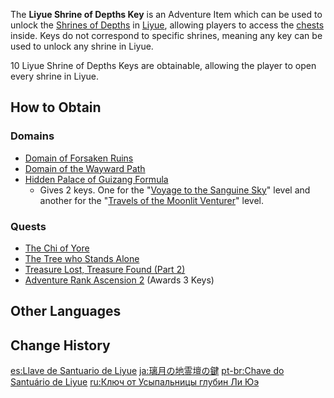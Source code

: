 {{Item Infobox
|id           = 107007
|image        = Item_Liyue Shrine of Depths Key.png
|type         = Adventure Items
|group        = Shrine of Depths Keys
|invCategory  = Precious Items
|description  = A key that can break the seal on the ancient [[Shrines of Depths]] scattered around [[Liyue]]. These Shrines of Depths sealed themselves off when the civilization that built them was lost. Keys lost deep within domains are able to break the seals. Or perhaps that, for a moment, these keys help the seals to forget all that they have lost.
|source1      = [[Quest]]s
|source2      = [[Domain]]s
|source3      = [[Adventure Rank]]
}}
The '''Liyue Shrine of Depths Key''' is an Adventure Item which can be used to unlock the [[Shrines of Depths]] in [[Liyue]], allowing players to access the [[chests]] inside. Keys do not correspond to specific shrines, meaning any key can be used to unlock any shrine in Liyue.

10 Liyue Shrine of Depths Keys are obtainable, allowing the player to open every shrine in Liyue.

==How to Obtain==
===Domains===
*[[Domain of Forsaken Ruins]]
*[[Domain of the Wayward Path]]
*[[Hidden Palace of Guizang Formula]]
**Gives 2 keys. One for the "[[Voyage to the Sanguine Sky]]" level and another for the "[[Travels of the Moonlit Venturer]]" level.

===Quests===
*[[The Chi of Yore]]
*[[The Tree who Stands Alone]]
*[[Treasure Lost, Treasure Found (Part 2)]]
*[[Adventure Rank Ascension 2]] (Awards 3 Keys)

==Other Languages==
{{Other Languages
|en      = Liyue Shrine of Depths Key
|zhs     = 璃月地灵龛之钥
|zhs_rm  = Líyuè Dìlíngkān zhī Yào
|zht     = 璃月地靈龕之鑰
|zht_rm  = Líyuè Dìlíngkān zhī Yào
|zh_tl   = Key of Liyue {{Lex|Shrine of Depths|zh}}
|ja      = 璃月の地霊壇の鍵
|ja_rm   = Riiyue no Chireidan no Kagi
|ja_tl   = Liyue Spirit Podium Key
|ko      = 리월 지령의 감실 열쇠
|ko_rm   = Riwol Jiryeongui Gamsil Yeolsoe
|ko_tl   = 
|es      = Llave de Santuario de Liyue
|es_tl   = Liyue Shrine Key
|fr      = Clé de Sanctuaire des profondeurs de Liyue
|fr_tl   = Liyue Shrine of Depths Key
|ru      = Ключ от Усыпальницы глубин Ли Юэ
|ru_tl   = 
|th      = Liyue Shrine of Depths Key
|vi      = Chìa Khóa Đền Địa Linh Liyue
|vi_tl   = 
|de      = Schlüssel zu den Schreinen der Tiefe in Liyue
|de_tl   = Key to the Shrines of Depths in Liyue
|id      = Liyue Shrine of Depths Key
|pt      = Chave do Santuário de Liyue
|pt_tl   = Liyue Shrine Key
}}

==Change History==
{{Change History|1.0}}

[[es:Llave de Santuario de Liyue]]
[[ja:璃月の地霊壇の鍵]]
[[pt-br:Chave do Santuário de Liyue]]
[[ru:Ключ от Усыпальницы глубин Ли Юэ]]